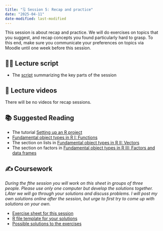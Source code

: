 ```yaml
---
title: "🗓️ Session 5: Recap and practice"
date: "2025-04-11"
date-modified: last-modified
---
```


This session is about recap and practice. We will do exercises on topics that
you suggest, and recap concepts you found particularly hard to grasp. To this
end, make sure you communicate your preferences on topics via Moodle until 
one week before this session.

## 👨‍🏫 Lecture script 

- The [script](session05-notes.qmd) summarizing the key parts of the session

## 🎥 Lecture videos 

There will be no videos for recap sessions.

## 📚 Suggested Reading

- The tutorial [Setting up an R project](/content/tutorials/setting-up-an-r-project/index.qmd)
- [Fundamental object types in R I: Functions](/content/tutorials/obj-types-i-functions/index.qmd)
- The section on lists in [Fundamental object types in R II: Vectors](/content/tutorials/obj-types-ii-vectors/index.qmd)
- The section on factors in [Fundamental object types in R III: Factors and data frames](/content/tutorials/obj-types-iii-adv/index.qmd)

## ✍️ Coursework

*During the fthe session you will work on this sheet in groups*
*of three people. Please use only one computer but develop the solutions together.*
*LAter we will go through your solutions and discuss problems.*
*I will post my own solutions online after the session, but urge to first try*
*to come up with solutions on your own.*

- [Exercise sheet for this session](session05-exercises.qmd)
- [R file template for your solutions](https://gist.github.com/graebnerc/3725a703f7fcbc6d429993810d7a81fd)
- [Possible solutions to the exercises](session05-solutions.qmd)